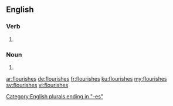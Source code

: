 ==English==

===Verb===
{{head|en|verb form}}

# {{en-third-person singular of|flourish}}

===Noun===
{{head|en|noun plural form}}

# {{plural of|flourish|lang=en}}

[[Category:English plurals ending in "-es"]]

[[ar:flourishes]]
[[de:flourishes]]
[[fr:flourishes]]
[[ku:flourishes]]
[[my:flourishes]]
[[sv:flourishes]]
[[vi:flourishes]]